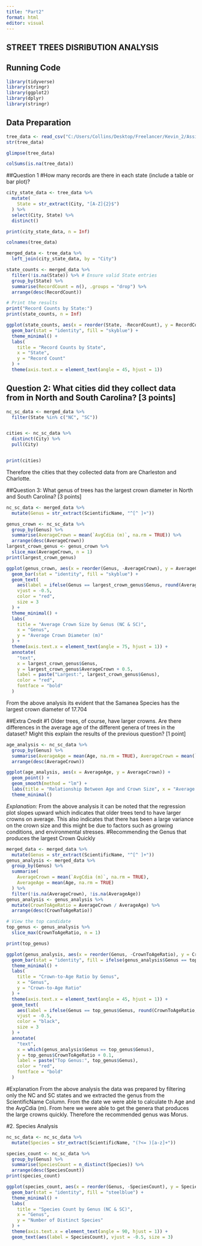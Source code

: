 ```yaml
---
title: "Part2"
format: html
editor: visual
---
```


## STREET TREES DISRIBUTION ANALYSIS

## Running Code

```r
library(tidyverse)
library(stringr)
library(ggplot2)
library(dplyr)
library(stringr)
```

## Data Preparation

```r
tree_data <- read_csv("C:/Users/Collins/Desktop/Freelancer/Kevin_2/Assignment2/Assignment2/TS3_Raw_tree_data.csv", show_col_types = FALSE)
str(tree_data)

```

```r
glimpse(tree_data)
```

```r
colSums(is.na(tree_data))
```

##Question 1 #How many records are there in each state (include a table or bar plot)?

```r
city_state_data <- tree_data %>%
  mutate(
    State = str_extract(City, "[A-Z]{2}$")
  ) %>%
  select(City, State) %>% 
  distinct()              

print(city_state_data, n = Inf)
```

```r
colnames(tree_data)
```

```r
merged_data <- tree_data %>%
  left_join(city_state_data, by = "City")

state_counts <- merged_data %>%
  filter(!is.na(State)) %>% # Ensure valid State entries
  group_by(State) %>%
  summarise(RecordCount = n(), .groups = "drop") %>%
  arrange(desc(RecordCount))

# Print the results
print("Record Counts by State:")
print(state_counts, n = Inf)
```

```r
ggplot(state_counts, aes(x = reorder(State, -RecordCount), y = RecordCount)) +
  geom_bar(stat = "identity", fill = "skyblue") +  
  theme_minimal() +                              
  labs(
    title = "Record Counts by State",
    x = "State",
    y = "Record Count"
  ) +
  theme(axis.text.x = element_text(angle = 45, hjust = 1)) 
```

## Question 2: What cities did they collect data from in North and South Carolina? \[3 points\]

```r

nc_sc_data <- merged_data %>%
  filter(State %in% c("NC", "SC"))


cities <- nc_sc_data %>%
  distinct(City) %>%
  pull(City)


print(cities)

```

Therefore the cities that they collected data from are Charleston and Charlotte.

##Question 3: What genus of trees has the largest crown diameter in North and South Carolina? \[3 points\]

```r
nc_sc_data <- merged_data %>%
  mutate(Genus = str_extract(ScientificName, "^[^ ]+"))

genus_crown <- nc_sc_data %>%
  group_by(Genus) %>%
  summarise(AverageCrown = mean(`AvgCdia (m)`, na.rm = TRUE)) %>%
  arrange(desc(AverageCrown))
largest_crown_genus <- genus_crown %>%
  slice_max(AverageCrown, n = 1)
print(largest_crown_genus)


```

```r
ggplot(genus_crown, aes(x = reorder(Genus, -AverageCrown), y = AverageCrown)) +
  geom_bar(stat = "identity", fill = "skyblue") +
  geom_text(
    aes(label = ifelse(Genus == largest_crown_genus$Genus, round(AverageCrown, 2), "")),
    vjust = -0.5,
    color = "red",
    size = 3
  ) +
  theme_minimal() +
  labs(
    title = "Average Crown Size by Genus (NC & SC)",
    x = "Genus",
    y = "Average Crown Diameter (m)"
  ) +
  theme(axis.text.x = element_text(angle = 75, hjust = 1)) +
  annotate(
    "text",
    x = largest_crown_genus$Genus,
    y = largest_crown_genus$AverageCrown + 0.5,
    label = paste("Largest:", largest_crown_genus$Genus),
    color = "red",
    fontface = "bold"
  )
```

From the above analysis its evident that the Samanea Species has the largest crown diameter of 17.704

##Extra Credit #1 Older trees, of course, have larger crowns. Are there differences in the average age of the different genera of trees in the dataset? Might this explain the results of the previous question? \[1 point\]

```r
age_analysis <- nc_sc_data %>%
  group_by(Genus) %>%
  summarise(AverageAge = mean(Age, na.rm = TRUE), AverageCrown = mean(`AvgCdia (m)`, na.rm = TRUE)) %>%
  arrange(desc(AverageCrown))

ggplot(age_analysis, aes(x = AverageAge, y = AverageCrown)) +
  geom_point() +
  geom_smooth(method = "lm") +
  labs(title = "Relationship Between Age and Crown Size", x = "Average Age", y = "Average Crown Size") +
  theme_minimal()
```

*Explanation:* From the above analysis it can be noted that the regression plot slopes upward which indicates that older trees tend to have larger crowns on average. This also indicates that there has been a large variance on the crown size and this might be due to factors such as growing conditions, and environmental stresses. #Recommending the Genus that produces the largest Crown Quickly

```r
merged_data <- merged_data %>%
  mutate(Genus = str_extract(ScientificName, "^[^ ]+"))
genus_analysis <- merged_data %>%
  group_by(Genus) %>%
  summarise(
    AverageCrown = mean(`AvgCdia (m)`, na.rm = TRUE),
    AverageAge = mean(Age, na.rm = TRUE)
  ) %>%
  filter(!is.na(AverageCrown), !is.na(AverageAge)) 
genus_analysis <- genus_analysis %>%
  mutate(CrownToAgeRatio = AverageCrown / AverageAge) %>%
  arrange(desc(CrownToAgeRatio))

# View the top candidate
top_genus <- genus_analysis %>%
  slice_max(CrownToAgeRatio, n = 1)

print(top_genus)
```

```r
ggplot(genus_analysis, aes(x = reorder(Genus, -CrownToAgeRatio), y = CrownToAgeRatio)) +
  geom_bar(stat = "identity", fill = ifelse(genus_analysis$Genus == top_genus$Genus, "red", "skyblue")) +
  theme_minimal() +
  labs(
    title = "Crown-to-Age Ratio by Genus",
    x = "Genus",
    y = "Crown-to-Age Ratio"
  ) +
  theme(axis.text.x = element_text(angle = 45, hjust = 1)) +
  geom_text(
    aes(label = ifelse(Genus == top_genus$Genus, round(CrownToAgeRatio, 2), "")),
    vjust = -0.5,
    color = "black",
    size = 3
  ) +
  annotate(
    "text",
    x = which(genus_analysis$Genus == top_genus$Genus),
    y = top_genus$CrownToAgeRatio + 0.1,
    label = paste("Top Genus:", top_genus$Genus),
    color = "red",
    fontface = "bold"
  )
```

#Explanation From the above analysis the data was prepared by filtering only the NC and SC states and we extracted the genus from the ScientificName Column. From the date we were able to calculate th Age and the AvgCdia (m). From here we were able to get the genera that produces the large crowns quickly. Therefore the recommended genus was Morus.

#2. Species Analysis

```r
nc_sc_data <- nc_sc_data %>%
  mutate(Species = str_extract(ScientificName, "(?<= )[a-z]+"))

species_count <- nc_sc_data %>%
  group_by(Genus) %>%
  summarise(SpeciesCount = n_distinct(Species)) %>%
  arrange(desc(SpeciesCount))
print(species_count)
```

```r
ggplot(species_count, aes(x = reorder(Genus, -SpeciesCount), y = SpeciesCount)) +
  geom_bar(stat = "identity", fill = "steelblue") +
  theme_minimal() +
  labs(
    title = "Species Count by Genus (NC & SC)",
    x = "Genus",
    y = "Number of Distinct Species"
  ) +
  theme(axis.text.x = element_text(angle = 90, hjust = 1)) +
  geom_text(aes(label = SpeciesCount), vjust = -0.5, size = 3)
```
